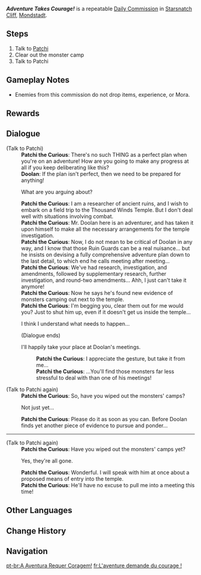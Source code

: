 {{About|the Daily Commission|the quest to unlock Daily Commissions in Sumeru|Adventure Takes Courage! (Quest)}}
{{Quest Infobox
|id            = 20041
|title         = Adventure Takes Courage!
|image         = NPC Location Doolan & Patchi the Curious Context Daytime.png <!--nothing special-->
|type          = Commission
|npc           = Patchi
|summary       = Patchi the Curious is trying to investigate the Thousand Winds Temple, but Doolan insists avoiding the area due to monsters. The Traveler helps Patchi by defeating the monster camp.
|startLocation = [[Starsnatch Cliff]], [[Mondstadt]]
|region        = Mondstadt
|area          = Starfell Valley
|subarea       = Starsnatch Cliff
|characters    = Doolan; Patchi the Curious; Traveler
|other         = 
* AR-Dependent Rewards
}}
'''''Adventure Takes Courage!''''' is a repeatable [[Daily Commission]] in [[Starsnatch Cliff]], [[Mondstadt]].

==Steps==
#Talk to [[Patchi the Curious|Patchi]]
#Clear out the monster camp {{Enemy List|Hilichurl Fighter*3;Dendro Samachurl;Blazing Axe Mitachurl}}
#Talk to Patchi

==Gameplay Notes==
* Enemies from this commission do not drop items, experience, or Mora.

==Rewards==
{{Commission Rewards|full}}

==Dialogue==
{{Quest Description|Patchi is near the Thousand Winds Temple, trying to find a way to enter...}}
{{Dialogue start}}
;(Talk to Patchi)
:'''Patchi the Curious''': There's no such THING as a perfect plan when you're on an adventure! How are you going to make any progress at all if you keep deliberating like this?
:'''Doolan''': If the plan isn't perfect, then we need to be prepared for anything!
:{{DIcon}} What are you arguing about?
:'''Patchi the Curious''': I am a researcher of ancient ruins, and I wish to embark on a field trip to the Thousand Winds Temple. But I don't deal well with situations involving combat.
:'''Patchi the Curious''': Mr. Doolan here is an adventurer, and has taken it upon himself to make all the necessary arrangements for the temple investigation.
:'''Patchi the Curious''': Now, I do not mean to be critical of Doolan in any way, and I know that those Ruin Guards can be a real nuisance... but he insists on devising a fully comprehensive adventure plan down to the last detail, to which end he calls meeting after meeting...
:'''Patchi the Curious''': We've had research, investigation, and amendments, followed by supplementary research, further investigation, and round-two amendments... Ahh, I just can't take it anymore!
:'''Patchi the Curious''': Now he says he's found new evidence of monsters camping out next to the temple.
:'''Patchi the Curious''': I'm begging you, clear them out for me would you? Just to shut him up, even if it doesn't get us inside the temple...
:{{DIcon}} I think I understand what needs to happen...
:; (Dialogue ends)
:{{DIcon}} I'll happily take your place at Doolan's meetings.
::'''Patchi the Curious''': I appreciate the gesture, but take it from me...
::'''Patchi the Curious''': ...You'll find those monsters far less stressful to deal with than one of his meetings!

;(Talk to Patchi again)
:'''Patchi the Curious''': So, have you wiped out the monsters' camps?
:{{DIcon|Quest}} Not just yet...
:'''Patchi the Curious''': Please do it as soon as you can. Before Doolan finds yet another piece of evidence to pursue and ponder...
----
;(Talk to Patchi again)
:'''Patchi the Curious''': Have you wiped out the monsters' camps yet?
:{{DIcon|Quest}} Yes, they're all gone.
:'''Patchi the Curious''': Wonderful. I will speak with him at once about a proposed means of entry into the temple.
:'''Patchi the Curious''': He'll have no excuse to pull me into a meeting this time!
{{Dialogue end}}

==Other Languages==
{{Other Languages
|en      = Adventure Takes Courage!
|zhs     = 冒险就要勇于前进！
|zhs_rm  = Màoxiǎn Jiù Yào Yǒng Yú Qiánjìn!
|zht     = 冒險就要勇於前進！
|zht_rm  = Màoxiǎn Jiù Yào Yǒng Yú Qiánjìn!
|zh_tl   = Adventure Requires the Courage to Advance Forward!
|ja      = 冒険は勇気を持って進め！
|ja_rm   = Bouken wa Yuuki wo Motte Susume!
|ja_tl   = Have Courage and Continue the Adventure!
|ko      = 용기가 필요한 모험
|ko_tl   = An Adventure that Needs Courage
|es      = ¡La aventura requiere de valor!
|es_tl   = Adventure Takes Courage!
|fr      = L'aventure demande du courage&nbsp;!
|fr_tl   = Adventure Requires Courage!
|ru      = Ради приключений нужно идти вперёд!
|ru_tl   = Adventures Requires To Advance Forward!
|th      = ผจญภัยอย่างกล้าหาญ!
|th_rm   = Phachonphai yang Klahan!
|th_tl   = Adventure Courageously!
|vi      = Mạo Hiểm Cần Dũng Cảm Tiến Lên!
|vi_tl   = 
|de      = Für Abenteuer braucht man Mut!
|de_tl   = For Adventure You Need Courage!
|id      = Petualangan Butuh Keberanian!
|id_tl   = Adventure Takes Courage!
|pt      = A Aventura Requer Coragem!
|pt_tl   = Adventure Takes Courage!
|tr      = Macera Yürek İster!
|tr_tl   = 
|it      = L'avventura richiede coraggio!
|it_tl   = 
}}

==Change History==
{{Change History|1.0}}
==Navigation==
{{Commission Navbox|Mondstadt|Standalone}}

[[pt-br:A Aventura Requer Coragem!]]
[[fr:L'aventure demande du courage !]]